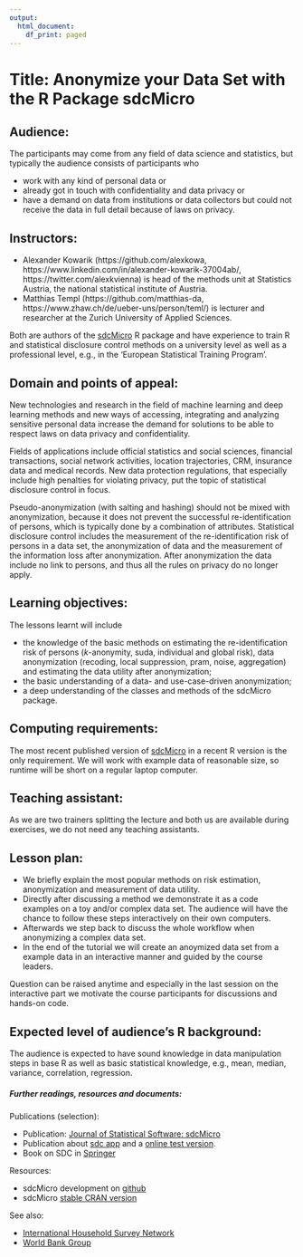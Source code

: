 ```yaml
---
output:
  html_document:
    df_print: paged
---
```

# Title: Anonymize your Data Set with the R Package sdcMicro


## Audience:

The participants may come from any field of data science and statistics, but typically the audience consists of participants who

- work with any kind of personal data or 
- already got in touch with confidentiality and data privacy or 
- have a demand on data from institutions or data collectors but could not receive the data in full detail because of laws on privacy.  

<!-- ideally -->
<!-- The audience is expected to have sound knowledge on the application of data manipulation steps in base R as well as basic statistical knowledge, e.g., mean, median, variance, correlation, regression. -->

## Instructors:

- Alexander Kowarik (https://github.com/alexkowa, https://www.linkedin.com/in/alexander-kowarik-37004ab/, https://twitter.com/alexkvienna) is head of the methods unit at Statistics Austria, the national statistical institute of Austria.   
- Matthias Templ (https://github.com/matthias-da, https://www.zhaw.ch/de/ueber-uns/person/teml/) is lecturer and researcher at the Zurich University of Applied Sciences. 

Both are authors of the [sdcMicro](https://cran.r-project.org/package=sdcMicro) R package and have experience to train R and statistical disclosure control methods on a university level as well as a professional level, e.g., in the ‘European Statistical Training Program’. 

## Domain and points of appeal:

New technologies and research in the field of machine learning and deep learning methods and new ways of accessing, integrating and analyzing sensitive personal data increase the demand for solutions to be able to respect laws on data privacy and confidentiality. 

Fields of applications include official statistics and social sciences, financial transactions, social network activities, location trajectories, CRM, insurance data and medical records. 
New data protection regulations, that especially include high penalties for violating privacy, put the topic of statistical disclosure control in focus.

Pseudo-anonymization (with salting and hashing) should not be mixed with anonymization, because it does not prevent the successful re-identification of persons, which is typically done by a combination of attributes. Statistical disclosure control includes the measurement of the re-identification risk of persons in a data set, the anonymization of data and the measurement of the information loss after anonymization. 
After anonymization the data include no link to persons, and thus all the rules on privacy do no longer apply. 

<!-- # Points of appeal:  -->

<!-- ~75 words, describing what makes the proposed tutorial appealing to either audience from a broad range of backgrounds. If the tutorial content draws on examples from multiple fields/disciplines, the fields are identified and the tutorial is described in a way that is appealing to audience from those and related disciplines. -->



## Learning objectives:

<!-- The aim is to get a deep understanding of the classes and methods of the sdcMicro packages.  -->
<!-- Various popular methods are first explained and applied on complex data sets. -->
<!-- Afterwards we step back to discuss the whole workflow when anonymizing a complex data set. Interactively, together with the audience, we will anonymize one data set and show the results on risk and utility.   -->

The lessons learnt will include 

- the knowledge of the basic methods on estimating the re-identification risk of persons ($k$-anonymity, suda, individual and global risk), data anonymization (recoding, local suppression, pram, noise, aggregation) and estimating the data utility after anonymization;
- the basic understanding of a data- and use-case-driven anonymization; 
- a deep understanding of the classes and methods of the sdcMicro package. 

<!-- 100 – 200 words, describing the specific concepts and skills the audience can expect to have learned by attending the tutorial. Be sure to specify each learning objective succinctly. A well-drafted proposal would probably have 3-5 well-stated learning objectives. -->

## Computing requirements:

The most recent published version of [sdcMicro](https://cran.r-project.org/package=sdcMicro) in a recent R version is the only requirement. We will work with example data of reasonable size, so runtime will be short on a regular laptop computer.

<!-- ~50 words, describing the minimum hardware configuration and software attendees should bring to the tutorial to benefit from the hands-on exercises given during the tutorial. -->

## Teaching assistant: 

As we are two trainers splitting the lecture and both us are available during exercises, we do not need any teaching assistants. 

<!-- will you be able to identify one-two individuals who can serve as teaching assistants? Will you need the conference committee to identify volunteers who can serve as teaching assistants? What subject matter expertise should such an individual have to help with any difficulties that the attendees might face in running the code examples being demonstrated? -->


## Lesson plan: 

- We briefly explain the most popular methods on risk estimation, anonymization and measurement of data utility. 
- Directly after discussing a method we demonstrate it as a code examples on a toy and/or complex data set. The audience will have the chance to follow these steps interactively on their own computers.
- Afterwards we step back to discuss the whole workflow when anonymizing a complex data set. 
- In the end of the tutorial we will create an anoymized data set from a example data in an interactive manner and guided by the course leaders. 

Question can be raised anytime and especially in the last session on the interactive part we motivate the course participants for discussions and hands-on code.

## Expected level of audience’s R background:

The audience is expected to have sound knowledge in data manipulation steps in base R as well as basic statistical knowledge, e.g., mean, median, variance, correlation, regression.

##### Further readings, resources and documents:

Publications (selection):

- Publication: [Journal of Statistical Software: sdcMicro](https://www.jstatsoft.org/article/view/v067i04)
- Publication about [sdc app](https://www.mdpi.com/1999-4893/12/9/191/htm) and a [online test version](https://sdctools.shinyapps.io/sdcapp/).
- Book on SDC in [Springer](https://www.springer.com/de/book/9783319502700)

Resources:

- sdcMicro development on [github](https://github.com/sdcTools/sdcMicro)
- sdcMicro [stable CRAN version](https://cran.r-project.org/web/packages/sdcMicro/index.html)

See also:

- [International Household Survey Network](http://www.ihsn.org/software/disclosure-control-toolbox)
- [World Bank Group](http://surveys.worldbank.org/sdcmicro)


<!-- ~50 words, a designation of beginner, intermediate, or advanced, and a short description of expected R-related skills. Other considerations:  ~ 100 words, describing any other constraints/needs the instructor might have that are relevant in delivering the learning experience to the attendees. If there are additional resources (available online) that the instructor things can help the audience to continue their learning beyond the tutorial, they can be included here, too. -->

<!-- (Call: https://user2020.r-project.org/news/2019/09/28/call-for-tutorials/) -->